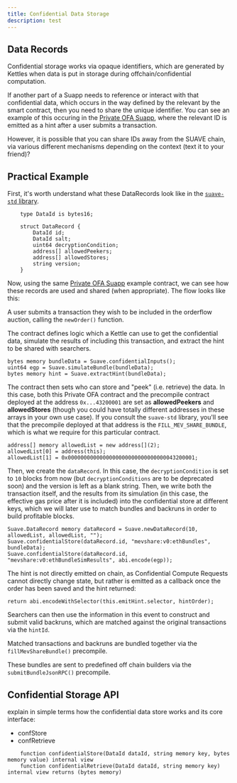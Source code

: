 ```yaml
---
title: Confidential Data Storage
description: test
---
```



## Data Records

Confidential storage works via opaque identifiers, which are generated by Kettles when data is put in storage during offchain/confidential computation.

If another part of a Suapp needs to reference or interact with that confidential data, which occurs in the way defined by the relevant by the smart contract, then you need to share the unique identifier. You can see an example of this occuring in the [Private OFA Suapp](https://github.com/flashbots/suapp-examples/blob/main/examples/app-ofa-private/ofa-private.sol), where the relevant ID is emitted as a hint after a user submits a transaction.

However, it is possible that you can share IDs away from the SUAVE chain, via various different mechanisms depending on the context (text it to your friend)?

## Practical Example

First, it's worth understand what these DataRecords look like in the [`suave-std` library](https://github.com/flashbots/suave-std/blob/main/src/suavelib/Suave.sol).

```solidity
    type DataId is bytes16;

    struct DataRecord {
        DataId id;
        DataId salt;
        uint64 decryptionCondition;
        address[] allowedPeekers;
        address[] allowedStores;
        string version;
    }
```

Now, using the same [Private OFA Suapp](https://github.com/flashbots/suapp-examples/blob/main/examples/app-ofa-private/ofa-private.sol) example contract, we can see how these records are used and shared (when appropriate). The flow looks like this:

<List>

A user submits a transaction they wish to be included in the orderflow auction, calling the `newOrder()` function.

<div>

The contract defines logic which a Kettle can use to get the confidential data, simulate the results of including this transaction, and extract the hint to be shared with searchers.

```solidity
bytes memory bundleData = Suave.confidentialInputs();
uint64 egp = Suave.simulateBundle(bundleData);
bytes memory hint = Suave.extractHint(bundleData);
```
</div>

<div>

The contract then sets who can store and "peek" (i.e. retrieve) the data. In this case, both this Private OFA contract and the precompile contract deployed at the address `0x...43200001` are set as **allowedPeekers** and **allowedStores** (though you could have totally different addresses in these arrays in your own use case). If you consult the `suave-std` library, you'll see that the precompile deployed at that address is the `FILL_MEV_SHARE_BUNDLE`, which is what we require for this particular contract.

```solidity
address[] memory allowedList = new address[](2);
allowedList[0] = address(this);
allowedList[1] = 0x0000000000000000000000000000000043200001;
```

</div>

<div>

Then, we create the `dataRecord`. In this case, the `decryptionCondition` is set to `10` blocks from now (but `decryptionConditions` are to be deprecated soon) and the version is left as a blank string. Then, we write both the transaction itself, and the results from its simulation (in this case, the effective gas price after it is included) into the confidential store at different keys, which we will later use to match bundles and backruns in order to build profitable blocks.

```solidity
Suave.DataRecord memory dataRecord = Suave.newDataRecord(10, allowedList, allowedList, "");
Suave.confidentialStore(dataRecord.id, "mevshare:v0:ethBundles", bundleData);
Suave.confidentialStore(dataRecord.id, "mevshare:v0:ethBundleSimResults", abi.encode(egp));
```

</div>

<div>

The hint is not directly emitted on chain, as Confidential Compute Requests cannot directly change state, but rather is emitted as a callback once the order has been saved and the hint returned:

```solidity
return abi.encodeWithSelector(this.emitHint.selector, hintOrder);
```

</div>

Searchers can then use the information in this event to construct and submit valid backruns, which are matched against the original transactions via the `hintId`.

Matched transactions and backruns are bundled together via the `fillMevShareBundle()` precompile.

These bundles are sent to predefined off chain builders via the `submitBundleJsonRPC()` precompile.

</List>

## Confidential Storage API

explain in simple terms how the confidential data store works and its core interface:
- confStore
- confRetrieve

```solidity
    function confidentialStore(DataId dataId, string memory key, bytes memory value) internal view
    function confidentialRetrieve(DataId dataId, string memory key) internal view returns (bytes memory)
```


